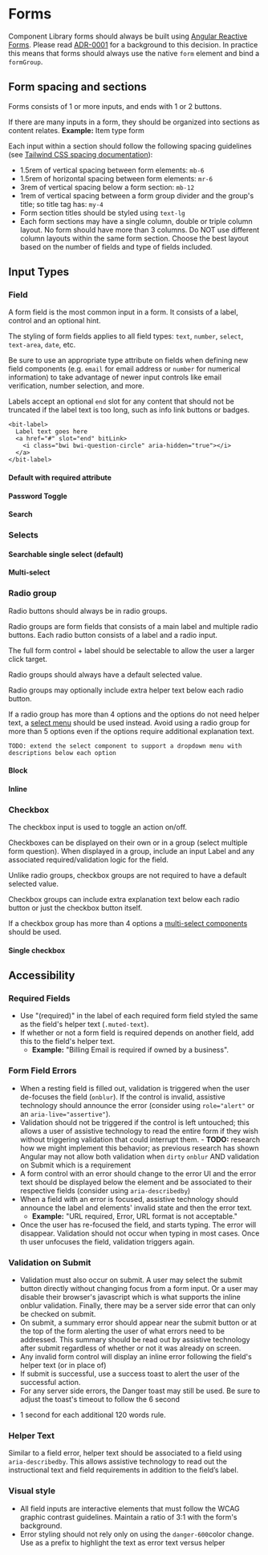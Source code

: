 
<Meta title="Component Library/Form" />

# Forms

Component Library forms should always be built using [Angular Reactive Forms][reactive]. Please read
[ADR-0001][adr-0001] for a background to this decision. In practice this means that forms should
always use the native `form` element and bind a `formGroup`.

<Story id="component-library-form--full-example" />

<Source id="component-library-form--full-example" />

## Form spacing and sections

Forms consists of 1 or more inputs, and ends with 1 or 2 buttons.

If there are many inputs in a form, they should be organized into sections as content relates.
**Example:** Item type form

Each input within a section should follow the following spacing guidelines (see
[Tailwind CSS spacing documentation](https://tailwindcss.com/docs/customizing-spacing)):

- 1.5rem of vertical spacing between form elements: `mb-6`
- 1.5rem of horizontal spacing between form elements: `mr-6`
- 3rem of vertical spacing below a form section: `mb-12`
- 1rem of vertical spacing between a form group divider and the group's title; so title tag has:
  `my-4`
- Form section titles should be styled using `text-lg`
- Each form sections may have a single column, double or triple column layout. No form should have
  more than 3 columns. Do NOT use different column layouts within the same form section. Choose the
  best layout based on the number of fields and type of fields included.

## Input Types

### Field

A form field is the most common input in a form. It consists of a label, control and an optional
hint.

The styling of form fields applies to all field types: `text`, `number`, `select`, `text-area`,
`date`, etc.

Be sure to use an appropriate type attribute on fields when defining new field components (e.g.
`email` for email address or `number` for numerical information) to take advantage of newer input
controls like email verification, number selection, and more.

Labels accept an optional `end` slot for any content that should not be truncated if the label text
is too long, such as info link buttons or badges.

```
<bit-label>
  Label text goes here
  <a href="#" slot="end" bitLink>
    <i class="bwi bwi-question-circle" aria-hidden="true"></i>
  </a>
</bit-label>
```

#### Default with required attribute

<Story id="component-library-form-field--default" />

#### Password Toggle

<Story id="component-library-form-password-toggle--default" />

#### Search

<Story id="component-library-form-search--default" />

### Selects

#### Searchable single select (default)

<Story id="component-library-form-select--default" />

#### Multi-select

<Story id="component-library-form-multi-select--members" />

### Radio group

Radio buttons should always be in radio groups.

Radio groups are form fields that consists of a main label and multiple radio buttons. Each radio
button consists of a label and a radio input.

The full form control + label should be selectable to allow the user a larger click target.

Radio groups should always have a default selected value.

Radio groups may optionally include extra helper text below each radio button.

If a radio group has more than 4 options and the options do not need helper text, a
[select menu](?path=/docs/component-library-form-multi-select--docs) should be used instead. Avoid
using a radio group for more than 5 options even if the options require additional explanation text.

`TODO: extend the select component to support a dropdown menu with descriptions below each option`

#### Block

<Story id="component-library-form-radio-button--block" />

#### Inline

<Story id="component-library-form-radio-button--inline" />

[reactive]: https://angular.io/guide/reactive-forms
[adr-0001]: https://contributing.bitwarden.com/architecture/adr/reactive-forms

### Checkbox

The checkbox input is used to toggle an action on/off.

Checkboxes can be displayed on their own or in a group (select multiple form question). When
displayed in a group, include an input Label and any associated required/validation logic for the
field.

Unlike radio groups, checkbox groups are not required to have a default selected value.

Checkbox groups can include extra explanation text below each radio button or just the checkbox
button itself.

If a checkbox group has more than 4 options a
[multi-select components](?path=/docs/component-library-form-multi-select--docs) should be used.

#### Single checkbox

<Story id="component-library-form-checkbox--default" />

## Accessibility

### Required Fields

- Use "(required)" in the label of each required form field styled the same as the field's helper
  text (`.muted-text`).
- If whether or not a form field is required depends on another field, add this to the field's
  helper text.
  - **Example:** "Billing Email is required if owned by a business".

### Form Field Errors

- When a resting field is filled out, validation is triggered when the user de-focuses the field
  (`onblur`). If the control is invalid, assistive technology should announce the error (consider
  using `role="alert"` or an `aria-live="assertive"`).
- Validation should not be triggered if the control is left untouched; this allows a user of
  assistive technology to read the entire form if they wish without triggering validation that could
  interrupt them. - **TODO:** research how we might implement this behavior; as previous research
  has shown Angular may not allow both validation when `dirty` `onblur` AND validation on Submit
  which is a requirement
- A form control with an error should change to the error UI and the error text should be displayed
  below the element and be associated to their respective fields (consider using `aria-describedby`)
- When a field with an error is focused, assistive technology should announce the label and
  elements' invalid state and then the error text.
  - **Example:** "URL required, Error, URL format is not acceptable."
- Once the user has re-focused the field, and starts typing. The error will disappear. Validation
  should not occur when typing in most cases. Once th user unfocuses the field, validation triggers
  again.

### Validation on Submit

- Validation must also occur on submit. A user may select the submit button directly without
  changing focus from a form input. Or a user may disable their browser's javascript which is what
  supports the inline onblur validation. Finally, there may be a server side error that can only be
  checked on submit.
- On submit, a summary error should appear near the submit button or at the top of the form alerting
  the user of what errors need to be addressed. This summary should be read out by assistive
  technology after submit regardless of whether or not it was already on screen.
- Any invalid form control will display an inline error following the field's helper text (or in
  place of)
- If submit is successful, use a success toast to alert the user of the successful action.
- For any server side errors, the Danger toast may still be used. Be sure to adjust the toast's
  timeout to follow the 6 second

* 1 second for each additional 120 words rule.

### Helper Text

Similar to a field error, helper text should be associated to a field using `aria-describedby`. This
allows assistive technology to read out the instructional text and field requirements in addition to
the field’s label.

### Visual style

- All field inputs are interactive elements that must follow the WCAG graphic contrast guidelines.
  Maintain a ratio of 3:1 with the form's background.
- Error styling should not rely only on using the `danger-600`color change. Use
  <i class="bwi bwi-error"></i> as a prefix to highlight the text as error text versus helper

